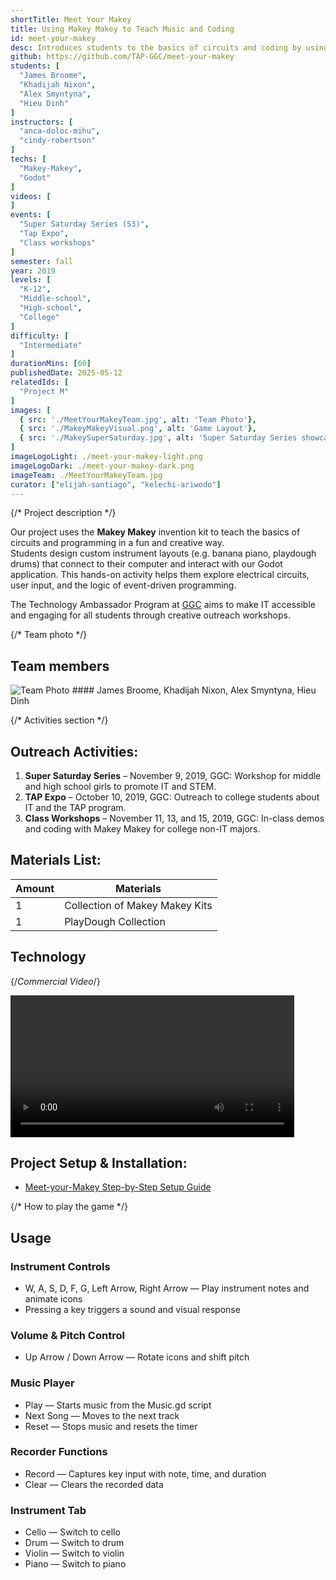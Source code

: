 ```yaml
---
shortTitle: Meet Your Makey
title: Using Makey Makey to Teach Music and Coding
id: meet-your-makey
desc: Introduces students to the basics of circuits and coding by using the Makey Makey invention kit. Students build custom instruments layouts that interact with a computer, helping them understand inputs, outputs, and creative programming.
github: https://github.com/TAP-GGC/meet-your-makey
students: [
  "James Broome",
  "Khadijah Nixon",
  "Alex Smyntyna",
  "Hieu Dinh"
]
instructors: [
  "anca-doloc-mihu",
  "cindy-robertson"
]
techs: [
  "Makey-Makey",
  "Godot"
]
videos: [
]
events: [
  "Super Saturday Series (S3)",
  "Tap Expo",
  "Class workshops"
]
semester: fall
year: 2019
levels: [
  "K-12",
  "Middle-school",
  "High-school",
  "College"
]
difficulty: [
  "Intermediate"
]
durationMins: [60]
publishedDate: 2025-05-12
relatedIds: [
  "Project M"
]
images: [
  { src: './MeetYourMakeyTeam.jpg', alt: 'Team Photo'},
  { src: './MakeyMakeyVisual.png', alt: 'Game Layout'},
  { src: './MakeySuperSaturday.jpg', alt: 'Super Saturday Series showcase'}
]
imageLogoLight: ./meet-your-makey-light.png
imageLogoDark: ./meet-your-makey-dark.png
imageTeam: ./MeetYourMakeyTeam.jpg
curator: ["elijah-santiago", "kelechi-ariwodo"]
---
```






{/* Project description */}	

Our project uses the **Makey Makey** invention kit to teach the basics of circuits and programming in a fun and creative way.  
Students design custom instrument layouts (e.g. banana piano, playdough drums) that connect to their computer and interact with our Godot application. 
This hands-on activity helps them explore electrical circuits, user input, and the logic of event-driven programming.

The Technology Ambassador Program at [GGC](http://www.ggc.edu/tap) aims to make IT accessible and engaging for all students through creative outreach workshops.

{/* Team photo */}	

## Team members
<Image src={GroupPhoto} alt="Team Photo" />
#### James Broome, Khadijah Nixon, Alex Smyntyna, Hieu Dinh  
<br />

{/* Activities section */}	

## Outreach Activities:
1. **Super Saturday Series** – November 9, 2019, GGC: Workshop for middle and high school girls to promote IT and STEM.
2. **TAP Expo** – October 10, 2019, GGC: Outreach to college students about IT and the TAP program.
3. **Class Workshops** – November 11, 13, and 15, 2019, GGC: In-class demos and coding with Makey Makey for college non-IT majors.

## Materials List:
| Amount | Materials                     |
|--------|-------------------------------|
| 1      | Collection of Makey Makey Kits|
| 1      | PlayDough Collection          |

## Technology
<div className='gallery-list'>
  <a href="https://godotengine.org" target="_blank" rel="noopener noreferrer">
    <Logo src={GodotLogo.src} alt="Godot Logo" />
  </a>
  <a href="https://makeymakey.com" target="_blank" rel="noopener noreferrer">
    <Logo src={MakeyLogo.src} alt="Makey Logo" />
  </a>
</div>

{/*Commercial Video*/}	

<video width="90%" controls><source src="https://github.com/user-attachments/assets/4fb8e135-8cc1-4bc3-bc4d-fd2f2204923b" type="video/mp4" /></video>


## Project Setup & Installation:
- [Meet-your-Makey Step-by-Step Setup Guide](https://github.com/TAP-GGC/meet-your-makey/blob/master/media/Meet-your-Makey%20Step-by-Step%20Installation.pdf)


{/* How to play the game */}

## Usage

### Instrument Controls
- W, A, S, D, F, G, Left Arrow, Right Arrow — Play instrument notes and animate icons  
- Pressing a key triggers a sound and visual response

### Volume & Pitch Control
- Up Arrow / Down Arrow — Rotate icons and shift pitch

### Music Player
- Play — Starts music from the Music.gd script  
- Next Song — Moves to the next track  
- Reset — Stops music and resets the timer

### Recorder Functions
- Record — Captures key input with note, time, and duration  
- Clear — Clears the recorded data

### Instrument Tab
- Cello — Switch to cello  
- Drum — Switch to drum  
- Violin — Switch to violin  
- Piano — Switch to piano
  